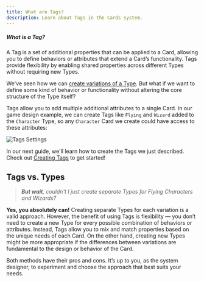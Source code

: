 ```yaml
---
title: What are Tags?
description: Learn about Tags in the Cards system.
---
```



<div className="rounded-box">
  <h5><strong>What is a Tag?</strong></h5>
  <p>A Tag is a set of additional properties that can be applied to a Card, allowing you to define behaviors or attributes that extend a Card’s functionality. Tags provide flexibility by enabling shared properties across different Types without requiring new Types.</p>
</div>

We've seen how we can [create variations of a Type](/cards/types/creating-types/#creating-derived-types). But what if we want to define some kind of behavior or functionality without altering the core structure of the Type itself? 

Tags allow you to add multiple additional attributes to a single Card. In our game design example, we can create Tags like `Flying` and `Wizard` added to the `Character` Type, so any `Character` Card we create could have access to these attributes:

<Image src={tagsSettings} alt="Tags Settings" inferSize quality="max" />

In our next guide, we'll learn how to create the Tags we just described. Check out [Creating Tags](/cards/tags/creating-tags) to get started!

## Tags vs. Types
> *__But wait__, couldn't I just create separate Types for Flying Characters and Wizards?*

**Yes, you absolutely can!** Creating separate Types for each variation is a valid approach. However, the benefit of using Tags is flexibility — you don’t need to create a new Type for every possible combination of behaviors or attributes. Instead, Tags allow you to mix and match properties based on the unique needs of each Card. On the other hand, creating new Types might be more appropriate if the differences between variations are fundamental to the design or behavior of the Card.

Both methods have their pros and cons. It’s up to you, as the system designer, to experiment and choose the approach that best suits your needs.
